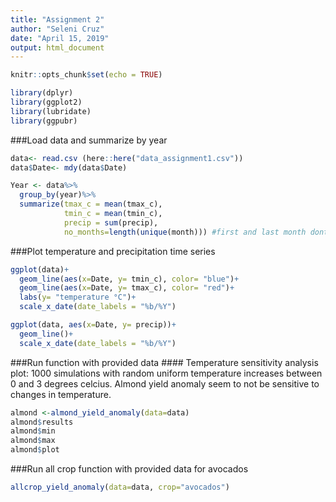 ```yaml
---
title: "Assignment 2"
author: "Seleni Cruz"
date: "April 15, 2019"
output: html_document
---
```


```r
knitr::opts_chunk$set(echo = TRUE)
```

```r
library(dplyr)
library(ggplot2)
library(lubridate)
library(ggpubr)
```

###Load data and summarize by year
```r
data<- read.csv (here::here("data_assignment1.csv"))
data$Date<- mdy(data$Date)

Year <- data%>%
  group_by(year)%>%
  summarize(tmax_c = mean(tmax_c),
            tmin_c = mean(tmin_c),
            precip = sum(precip), 
            no_months=length(unique(month))) #first and last month dont have full 12 months
```

###Plot temperature and precipitation time series 
```r
ggplot(data)+
  geom_line(aes(x=Date, y= tmin_c), color= "blue")+
  geom_line(aes(x=Date, y= tmax_c), color= "red")+
  labs(y= "temperature °C")+
  scale_x_date(date_labels = "%b/%Y")

ggplot(data, aes(x=Date, y= precip))+
  geom_line()+
  scale_x_date(date_labels = "%b/%Y")

```

###Run function with provided data
#### Temperature sensitivity analysis plot: 1000 simulations with random uniform temperature increases between 0 and 3 degrees celcius. Almond yield anomaly seem to not be sensitive to changes in temperature.
```r

almond <-almond_yield_anomaly(data=data)
almond$results
almond$min
almond$max
almond$plot

```

###Run all crop function with provided data for avocados 

```r
allcrop_yield_anomaly(data=data, crop="avocados")
```


